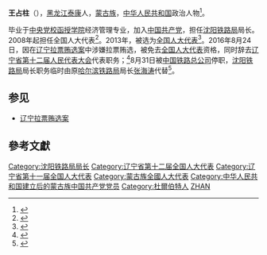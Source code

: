 '''王占柱'''（{{bd|1957年||}}），[[黑龙江省|黑龙江]][[泰康縣|泰康]]人，[[蒙古族|蒙古族]]，[[中华人民共和国|中华人民共和国]]政治人物<ref>{{cite web|author=新华网|title=第十一届全国人大代表|url=http://news.xinhuanet.com/ziliao/2008-03/03/content_7708230.htm?node=36628|publisher=新华网|accessdate=2014-01-07|archive-date=2014-01-10|archive-url=https://web.archive.org/web/20140110211415/http://news.xinhuanet.com/ziliao/2008-03/03/content_7708230.htm?node=36628|dead-url=no}}</ref>。

毕业于[[中央党校函授学院|中央党校函授学院]]经济管理专业，加入[[中国共产党|中国共产党]]，担任[[沈阳铁路局|沈阳铁路局]]局长。2008年起担任全国人大代表<ref>{{cite news|title=全国人大代表信息-王占柱|url= http://210.82.31.1:8084/delegate/viewDelegate.action?dbid=110355|accessdate=2013-04-05|newspaper=全国人大网}}</ref>。2013年，被选为[[全国人大代表|全国人大代表]]<ref>{{cite news|title=全国人大代表信息-王占柱|url=http://210.82.31.1:8084/delegate/viewDelegate.action?dbid=120358|accessdate=2013-03-28|newspaper=全国人大网}}{{Dead link|date=2020年4月 |bot=InternetArchiveBot |fix-attempted=yes }}</ref>。2016年8月24日，因在[[辽宁拉票贿选案|辽宁拉票贿选案]]中涉嫌拉票贿选，被免去[[全国人大代表|全国人大代表]]资格，同时辞去[[辽宁省第十二届人民代表大会|辽宁省第十二届人民代表大会]]代表职务；<ref>{{cite news|title=市十五届人大常委会举行第三十三次会议|url=http://www.shenyang.gov.cn/zwgk/system/2016/08/27/010159434.shtml|publisher=中国沈阳政府网|date=2016-08-27|access-date=2016-09-01|archive-url=https://web.archive.org/web/20160911190334/http://www.shenyang.gov.cn/zwgk/system/2016/08/27/010159434.shtml|archive-date=2016-09-11|dead-url=yes}}</ref>8月31日被[[中国铁路总公司|中国铁路总公司]]停职，[[沈阳铁路局|沈阳铁路局]]局长职务临时由原[[哈尔滨铁路局|哈尔滨铁路局]]局长[[张海涛_(1963年)|张海涛]]代替<ref>{{cite news|title=独家 沈阳铁路局局长因涉辽宁贿选案被停职|url=http://companies.caixin.com/2016-09-05/100985475.html|date=2016-09-05|publisher=财新网|accessdate=2016-09-05|archive-date=2016-09-06|archive-url=https://web.archive.org/web/20160906165414/http://companies.caixin.com/2016-09-05/100985475.html|dead-url=no}}</ref>。

==参见==
*[[辽宁拉票贿选案|辽宁拉票贿选案]]

==參考文獻==
{{reflist}}
{{中华人民共和国政治人物小作品}}
{{DEFAULTSORT:Wang王}}
[[Category:沈阳铁路局局长|Category:沈阳铁路局局长]]
[[Category:辽宁省第十二届全国人大代表|Category:辽宁省第十二届全国人大代表]]
[[Category:辽宁省第十一届全国人大代表|Category:辽宁省第十一届全国人大代表]]
[[Category:蒙古族全國人大代表|Category:蒙古族全國人大代表]]
[[Category:中华人民共和国建立后的蒙古族中国共产党党员|Category:中华人民共和国建立后的蒙古族中国共产党党员]]
[[Category:杜爾伯特人|Category:杜爾伯特人]]
[[Category:王姓|ZHAN]]
